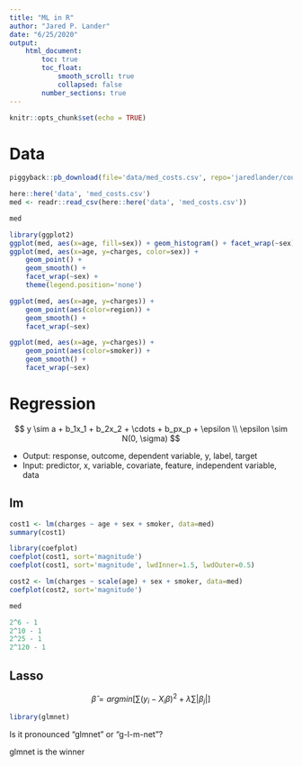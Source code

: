 ```yaml
---
title: "ML in R"
author: "Jared P. Lander"
date: "6/25/2020"
output: 
    html_document:
        toc: true
        toc_float:
            smooth_scroll: true
            collapsed: false
        number_sections: true
---
```


```r
knitr::opts_chunk$set(echo = TRUE)
```

# Data

```r
piggyback::pb_download(file='data/med_costs.csv', repo='jaredlander/coursedata')
```

```r
here::here('data', 'med_costs.csv')
med <- readr::read_csv(here::here('data', 'med_costs.csv'))
```

```r
med
```

```r
library(ggplot2)
ggplot(med, aes(x=age, fill=sex)) + geom_histogram() + facet_wrap(~sex) + theme(legend.position='none')
ggplot(med, aes(x=age, y=charges, color=sex)) + 
    geom_point() + 
    geom_smooth() + 
    facet_wrap(~sex) + 
    theme(legend.position='none')

ggplot(med, aes(x=age, y=charges)) + 
    geom_point(aes(color=region)) + 
    geom_smooth() + 
    facet_wrap(~sex)

ggplot(med, aes(x=age, y=charges)) + 
    geom_point(aes(color=smoker)) + 
    geom_smooth() + 
    facet_wrap(~sex)
```

# Regression

$$
y \sim a + b_1x_1 + b_2x_2 + \cdots + b_px_p + \epsilon \\
\epsilon \sim N(0, \sigma)
$$

- Output: response, outcome, dependent variable, y, label, target
- Input: predictor, x, variable, covariate, feature, independent variable, data

## lm

```r
cost1 <- lm(charges ~ age + sex + smoker, data=med)
summary(cost1)
```

```r
library(coefplot)
coefplot(cost1, sort='magnitude')
coefplot(cost1, sort='magnitude', lwdInner=1.5, lwdOuter=0.5)
```

```r
cost2 <- lm(charges ~ scale(age) + sex + smoker, data=med)
coefplot(cost2, sort='magnitude')
```

```r
med
```

```r
2^6 - 1
2^10 - 1
2^25 - 1
2^120 - 1
```

## Lasso

$$
\hat{\beta} = argmin \left [ \sum (y_i - X_i\beta)^2 + \lambda \sum |\beta_j| \right ]
$$
```r
library(glmnet)
```

Is it pronounced "glmnet" or "g-l-m-net"?

glmnet is the winner

